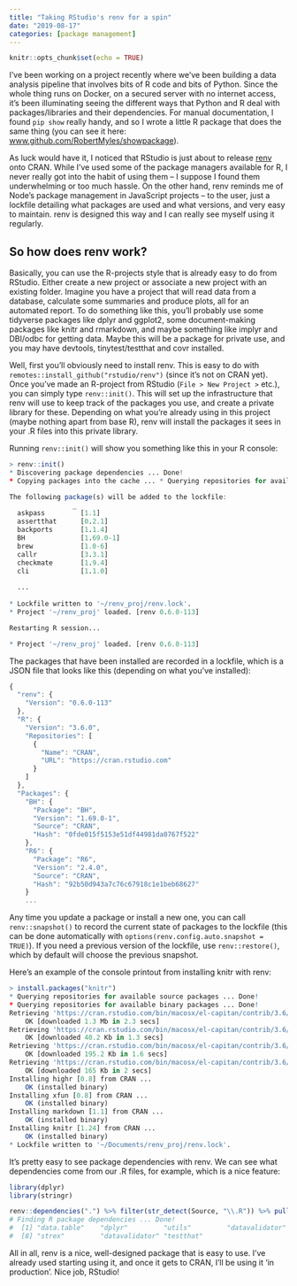 ```yaml
---
title: "Taking RStudio's renv for a spin"
date: "2019-08-17"
categories: [package management]
---
```


```r
knitr::opts_chunk$set(echo = TRUE)
```

I've been working on a project recently where we've been building a data analysis pipeline that involves bits of R code and bits of Python. Since the whole thing runs on Docker, on a secured server with no internet access, it's been illuminating seeing the different ways that Python and R deal with packages/libraries and their dependencies. For manual documentation, I found `pip show` really handy, and so I wrote a little R package that does the same thing (you can see it here: [www.github.com/RobertMyles/showpackage](www.github.com/RobertMyles/showpackage)).

As luck would have it, I noticed that RStudio is just about to release [renv](https://github.com/rstudio/renv) onto CRAN. While I've used some of the package managers available for R, I never really got into the habit of using them -- I suppose I found them underwhelming or too much hassle. On the other hand, renv reminds me of Node's package management in JavaScript projects -- to the user, just a lockfile detailing what packages are used and what versions, and very easy to maintain. renv is designed this way and I can really see myself using it regularly.

## So how does renv work?

Basically, you can use the R-projects style that is already easy to do from RStudio. Either create a new project or associate a new project with an existing folder. Imagine you have a project that will read data from a database, calculate some summaries and produce plots, all for an automated report. To do something like this, you'll probably use some tidyverse packages like dplyr and ggplot2, some document-making packages like knitr and rmarkdown, and maybe something like implyr and DBI/odbc for getting data. Maybe this will be a package for private use, and you may have devtools, tinytest/testthat and covr installed.

Well, first you'll obviously need to install renv. This is easy to do with `remotes::install_github("rstudio/renv")` (since it's not on CRAN yet). Once you've made an R-project from RStudio (`File > New Project >` etc.), you can simply type `renv::init()`. This will set up the infrastructure that renv will use to keep track of the packages you use, and create a private library for these. Depending on what you're already using in this project (maybe nothing apart from base R), renv will install the packages it sees in your .R files into this private library.

Running `renv::init()` will show you something like this in your R console:

```r
> renv::init()
* Discovering package dependencies ... Done!
* Copying packages into the cache ... * Querying repositories for available source packages ... Done!

The following package(s) will be added to the lockfile:
                _           
  askpass         [1.1]     
  assertthat      [0.2.1]   
  backports       [1.1.4]   
  BH              [1.69.0-1]
  brew            [1.0-6]   
  callr           [3.3.1]   
  checkmate       [1.9.4]   
  cli             [1.1.0] 
  
  ...
  
* Lockfile written to '~/renv_proj/renv.lock'.
* Project '~/renv_proj' loaded. [renv 0.6.0-113]

Restarting R session...

* Project '~/renv_proj' loaded. [renv 0.6.0-113]
```

The packages that have been installed are recorded in a lockfile, which is a JSON file that looks like this (depending on what you've installed):

```JS
{
  "renv": {
    "Version": "0.6.0-113"
  },
  "R": {
    "Version": "3.6.0",
    "Repositories": [
      {
        "Name": "CRAN",
        "URL": "https://cran.rstudio.com"
      }
    ]
  },
  "Packages": {
    "BH": {
      "Package": "BH",
      "Version": "1.69.0-1",
      "Source": "CRAN",
      "Hash": "0fde015f5153e51df44981da0767f522"
    },
    "R6": {
      "Package": "R6",
      "Version": "2.4.0",
      "Source": "CRAN",
      "Hash": "92b50d943a7c76c67918c1e1beb68627"
    }
    ...
```

Any time you update a package or install a new one, you can call `renv::snapshot()` to record the current state of packages to the lockfile (this can be done automatically with `options(renv.config.auto.snapshot = TRUE)`). If you need a previous version of the lockfile, use `renv::restore()`, which by default will choose the previous snapshot.

Here's an example of the console printout from installing knitr with renv:

```r
> install.packages("knitr")
* Querying repositories for available source packages ... Done!
* Querying repositories for available binary packages ... Done!
Retrieving 'https://cran.rstudio.com/bin/macosx/el-capitan/contrib/3.6/knitr_1.24.tgz' ...
	OK [downloaded 1.3 Mb in 2.3 secs]
Retrieving 'https://cran.rstudio.com/bin/macosx/el-capitan/contrib/3.6/highr_0.8.tgz' ...
	OK [downloaded 40.2 Kb in 1.3 secs]
Retrieving 'https://cran.rstudio.com/bin/macosx/el-capitan/contrib/3.6/markdown_1.1.tgz' ...
	OK [downloaded 195.2 Kb in 1.6 secs]
Retrieving 'https://cran.rstudio.com/bin/macosx/el-capitan/contrib/3.6/xfun_0.8.tgz' ...
	OK [downloaded 165 Kb in 2 secs]
Installing highr [0.8] from CRAN ...
	OK (installed binary)
Installing xfun [0.8] from CRAN ...
	OK (installed binary)
Installing markdown [1.1] from CRAN ...
	OK (installed binary)
Installing knitr [1.24] from CRAN ...
	OK (installed binary)
* Lockfile written to '~/Documents/renv_proj/renv.lock'.
```

It's pretty easy to see package dependencies with renv. We can see what dependencies come from our .R files, for example, which is a nice feature:

```r
library(dplyr)
library(stringr)

renv::dependencies(".") %>% filter(str_detect(Source, "\\.R")) %>% pull(Package)
# Finding R package dependencies ... Done!
#  [1] "data.table"    "dplyr"         "utils"         "datavalidator" "dplyr"         "lubridate"     "readr"        
#  [8] "strex"         "datavalidator" "testthat" 
```

All in all, renv is a nice, well-designed package that is easy to use. I've already used starting using it, and once it gets to CRAN, I'll be using it 'in production'. Nice job, RStudio!
